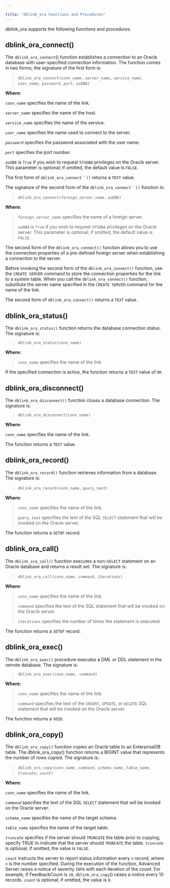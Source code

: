 ---

title: "dblink_ora Functions and Procedures"
---

<div id="dblink_ora_functions_and_procedures" class="registered_link"></div>

dblink_ora supports the following functions and procedures.

## dblink_ora_connect()

The `dblink_ora_connect`() function establishes a connection to an Oracle database with user-specified connection information. The function comes in two forms; the signature of the first form is:

> `dblink_ora_connect(`*`conn_name`*`,` *`server_name`*`,` *`service_name`*`,` *`user_name`*`,` *`password`*`,` *`port`*`,` *`asDBA`*`)`

**Where:**

*`conn_name`* specifies the name of the link.

*`server_name`* specifies the name of the host.

*`service_name`* specifies the name of the service.

*`user_name`* specifies the name used to connect to the server.

*`password`* specifies the password associated with the user name.

*`port`* specifies the port number.

*`asDBA`* is `True` if you wish to request `SYSDBA` privileges on the Oracle server. This parameter is optional; if omitted, the default value is `FALSE`.

The first form of `dblink_ora_connect``()` returns a `TEXT` value.

The signature of the second form of the `dblink_ora_connect``()` function is:

> `dblink_ora_connect(`*`foreign_server_name`*`,` *`asDBA`*`)`

**Where:**

> *`foreign_server_name`* specifies the name of a foreign server.
>
> *`asDBA`* is `True` if you wish to request `SYSDBA` privileges on the Oracle server. This parameter is optional; if omitted, the default value is `FALSE`.

The second form of the `dblink_ora_connect()` function allows you to use the connection properties of a pre-defined foreign server when establishing a connection to the server.

Before invoking the second form of the `dblink_ora_connect()` function, use the `CREATE SERVER` command to store the connection properties for the link to a system table. When you call the `dblink_ora_connect()` function, substitute the server name specified in the `CREATE SERVER` command for the name of the link.

The second form of `dblink_ora_connect()` returns a `TEXT` value.

## dblink_ora_status()

The `dblink_ora_status()` function returns the database connection status. The signature is:

> `dblink_ora_status(`*`conn_name`*`)`

**Where:**

> *`conn_name`* specifies the name of the link.

If the specified connection is active, the function returns a `TEXT` value of `OK`.

## dblink_ora_disconnect()

The `dblink_ora_disconnect()` function closes a database connection. The signature is:

> `dblink_ora_disconnect(`*`conn_name`*`)`

**Where:**

*`conn_name`* specifies the name of the link.

The function returns a `TEXT` value.

## dblink_ora_record()

The `dblink_ora_record()` function retrieves information from a database. The signature is:

> `dblink_ora_record(`*`conn_name`*`,` *`query_text`*`)`

**Where:**

> *`conn_name`* specifies the name of the link.
>
> *`query_text`* specifies the text of the SQL `SELECT` statement that will be invoked on the Oracle server.

The function returns a `SETOF` record.

## dblink_ora_call()

The `dblink_ora_call()` function executes a non-`SELECT` statement on an Oracle database and returns a result set. The signature is:

> `dblink_ora_call(`*`conn_name`*`,` *`command`*`,` *`iterations`*`)`

**Where:**

> *`conn_name`* specifies the name of the link.
>
> *`command`* specifies the text of the SQL statement that will be invoked on the Oracle server.
>
> *`iterations`* specifies the number of times the statement is executed.

The function returns a `SETOF` record.

## dblink_ora_exec()

The `dblink_ora_exec()` procedure executes a DML or DDL statement in the remote database. The signature is:

> `dblink_ora_exec(conn_name, command)`

**Where:**

> *`conn_name`* specifies the name of the link.
>
> *`command`* specifies the text of the `INSERT`, `UPDATE`, or `DELETE` SQL statement that will be invoked on the Oracle server.

The function returns a `VOID`.

## dblink_ora_copy()

The `dblink_ora_copy()` function copies an Oracle table to an EnterpriseDB table. The dblink_ora_copy() function returns a BIGINT value that represents the number of rows copied. The signature is:

> `dblink_ora_copy(`*`conn_name`*`,` *`command`*`,` *`schema_name`*`,` *`table_name`*`,` *`truncate`*`,` *`count`*`)`

**Where:**

*`conn_name`* specifies the name of the link.

*`command`* specifies the text of the SQL `SELECT` statement that will be invoked on the Oracle server.

*`schema_name`* specifies the name of the target schema.

*`table_name`* specifies the name of the target table.

*`truncate`* specifies if the server should `TRUNCATE` the table prior to copying; specify TRUE to indicate that the server should `TRUNCATE` the table. *`truncate`* is optional; if omitted, the value is `FALSE`.

*`count`* instructs the server to report status information every *`n`* record, where *`n`* is the number specified. During the execution of the function, Advanced Server raises a notice of severity `INFO` with each iteration of the count. For example, if FeedbackCount is `10`, `dblink_ora_copy`() raises a notice every 10 records. *`count`* is optional; if omitted, the value is `0`.